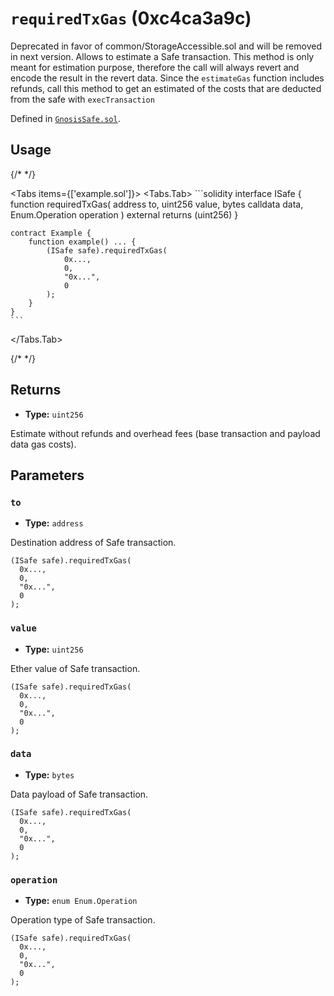 

<LegacyCallout />

# `requiredTxGas` (0xc4ca3a9c)



Deprecated in favor of common/StorageAccessible.sol and will be removed in next version.
Allows to estimate a Safe transaction.
This method is only meant for estimation purpose, therefore the call will always revert and encode the result in the revert data.
Since the `estimateGas` function includes refunds, call this method to get an estimated of the costs that are deducted from the safe with `execTransaction`




Defined in [`GnosisSafe.sol`](https://github.com/safe-global/safe-smart-account/tree/v1.3.0/contracts/GnosisSafe.sol#L315).


## Usage

{/* <!-- vale off --> */}

<Tabs items={['example.sol']}>
  <Tabs.Tab>
    ```solidity
    interface ISafe {
        function requiredTxGas(
            address to,
            uint256 value,
            bytes calldata data,
            Enum.Operation operation
        ) external returns (uint256)
    }

    contract Example {
        function example() ... {
            (ISafe safe).requiredTxGas(
                0x...,
                0,
                "0x...",
                0
            );
        }
    }
    ```
  </Tabs.Tab>
</Tabs>

{/* <!-- vale on --> */}

## Returns



  - **Type:** `uint256`

  Estimate without refunds and overhead fees (base transaction and payload data gas costs).




## Parameters

### `to`

  - **Type:** `address`

  Destination address of Safe transaction.

  ```solidity focus=2
  (ISafe safe).requiredTxGas(
    0x...,
    0,
    "0x...",
    0
  );
  ```


### `value`

  - **Type:** `uint256`

  Ether value of Safe transaction.

  ```solidity focus=3
  (ISafe safe).requiredTxGas(
    0x...,
    0,
    "0x...",
    0
  );
  ```


### `data`

  - **Type:** `bytes`

  Data payload of Safe transaction.

  ```solidity focus=4
  (ISafe safe).requiredTxGas(
    0x...,
    0,
    "0x...",
    0
  );
  ```


### `operation`

  - **Type:** `enum Enum.Operation`

  Operation type of Safe transaction.

  ```solidity focus=5
  (ISafe safe).requiredTxGas(
    0x...,
    0,
    "0x...",
    0
  );
  ```






